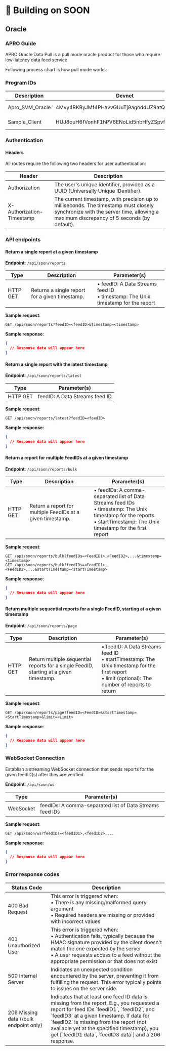 # 🔨 Building on SOON

## Oracle

### APRO Guide

APRO Oracle Data Pull is a pull mode oracle product for those who require low-latency data feed service.

Following process chart is how pull mode works:

### Program IDs

| Description | Devnet | Testnet |
|------------|---------|----------|
| Apro_SVM_Oracle | 4Mvy4RKRyJMf4PHavvGUuTj9agoddUZ9atQoFma1tyMY | Coming soon |
| Sample_Client | HUJ8ouH6fVonhF1hPV6ENoLid5nbHfyZSpvfujw6X6Hm | Coming soon |

### Authentication

#### Headers
All routes require the following two headers for user authentication:

| Header | Description |
|--------|-------------|
| Authorization | The user's unique identifier, provided as a UUID (Universally Unique IDentifier). |
| X-Authorization-Timestamp | The current timestamp, with precision up to milliseconds. The timestamp must closely synchronize with the server time, allowing a maximum discrepancy of 5 seconds (by default). |

### API endpoints

#### Return a single report at a given timestamp

**Endpoint**: `/api/soon/reports`

| Type | Description | Parameter(s) |
|------|-------------|--------------|
| HTTP GET | Returns a single report for a given timestamp. | • feedID: A Data Streams feed ID<br/>• timestamp: The Unix timestamp for the report |

**Sample request**:
```
GET /api/soon/reports?feedID=<feedID>&timestamp=<timestamp>
```

**Sample response**:
```json
{
  // Response data will appear here
}
```

#### Return a single report with the latest timestamp

**Endpoint**: `/api/soon/reports/latest`

| Type | Parameter(s) |
|------|--------------|
| HTTP GET | feedID: A Data Streams feed ID |

**Sample request**:
```
GET /api/soon/reports/latest?feedID=<feedID>
```

**Sample response**:
```json
{
  // Response data will appear here
}
```

#### Return a report for multiple FeedIDs at a given timestamp

**Endpoint**: `/api/soon/reports/bulk`

| Type | Description | Parameter(s) |
|------|-------------|--------------|
| HTTP GET | Return a report for multiple FeedIDs at a given timestamp. | • feedIDs: A comma-separated list of Data Streams feed IDs<br/>• timestamp: The Unix timestamp for the reports<br/>• startTimestamp: The Unix timestamp for the first report |

**Sample request**:
```
GET /api/soon/reports/bulk?feedIDs=<FeedID1>,<FeedID2>,...&timestamp=<timestamp>
GET /api/soon/reports/bulk?feedIDs=<FeedID1>,<FeedID2>,...&startTimestamp=<startTimestamp>
```

**Sample response**:
```json
{
  // Response data will appear here
}
```

#### Return multiple sequential reports for a single FeedID, starting at a given timestamp

**Endpoint**: `/api/soon/reports/page`

| Type | Description | Parameter(s) |
|------|-------------|--------------|
| HTTP GET | Return multiple sequential reports for a single FeedID, starting at a given timestamp. | • feedID: A Data Streams feed ID<br/>• startTimestamp: The Unix timestamp for the first report<br/>• limit (optional): The number of reports to return |

**Sample request**:
```
GET /api/soon/reports/page?feedID=<FeedID>&startTimestamp=<StartTimestamp>&limit=<Limit>
```

**Sample response**:
```json
{
  // Response data will appear here
}
```

### WebSocket Connection

Establish a streaming WebSocket connection that sends reports for the given feedID(s) after they are verified.

**Endpoint**: `/api/soon/ws`

| Type | Parameter(s) |
|------|--------------|
| WebSocket | feedIDs: A comma-separated list of Data Streams feed IDs |

**Sample request**:
```
GET /api/soon/ws?feedIDs=<feedID1>,<feedID2>,...
```

**Sample response**:
```json
{
  // Response data will appear here
}
```

### Error response codes

| Status Code | Description |
|-------------|-------------|
| 400 Bad Request | This error is triggered when:<br/>• There is any missing/malformed query argument<br/>• Required headers are missing or provided with incorrect values |
| 401 Unauthorized User | This error is triggered when:<br/>• Authentication fails, typically because the HMAC signature provided by the client doesn't match the one expected by the server<br/>• A user requests access to a feed without the appropriate permission or that does not exist |
| 500 Internal Server | Indicates an unexpected condition encountered by the server, preventing it from fulfilling the request. This error typically points to issues on the server side. |
| 206 Missing data (/bulk endpoint only) | Indicates that at least one feed ID data is missing from the report. E.g., you requested a report for feed IDs \`feedID1\`, \`feedID2\`, and \`feedID3\` at a given timestamp. If data for \`feedID2\` is missing from the report (not available yet at the specified timestamp), you get [\`feedID1 data\`, \`feedID3 data\`] and a 206 response. |